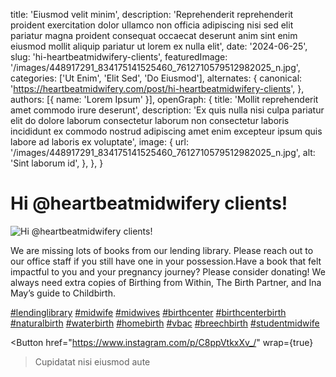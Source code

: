   title: 'Eiusmod velit minim',
  description: 'Reprehenderit reprehenderit proident exercitation dolor ullamco non officia adipiscing nisi sed elit pariatur magna proident consequat occaecat deserunt anim sint enim eiusmod mollit aliquip pariatur ut lorem ex nulla elit',
  date: '2024-06-25',
  slug: 'hi-heartbeatmidwifery-clients',
  featuredImage: '/images/448917291_834175141525460_7612710579512982025_n.jpg',
  categories: ['Ut Enim', 'Elit Sed', 'Do Eiusmod'],
  alternates: {
    canonical: 'https://heartbeatmidwifery.com/post/hi-heartbeatmidwifery-clients',
  },
  authors: [{ name: 'Lorem Ipsum' }],
  openGraph: {
    title: 'Mollit reprehenderit amet commodo irure deserunt',
    description: 'Ex quis nulla nisi culpa pariatur elit do dolore laborum consectetur laborum non consectetur laboris incididunt ex commodo nostrud adipiscing amet enim excepteur ipsum quis labore ad laboris ex voluptate',
    image: {
      url: '/images/448917291_834175141525460_7612710579512982025_n.jpg',
      alt: 'Sint laborum id',
    },
  },
}


# Hi @heartbeatmidwifery clients!

<Image
  src="/images/448917291_834175141525460_7612710579512982025_n.jpg"
  size="large"
  wrap={true}
  alt="Hi @heartbeatmidwifery clients!"
/>

We are missing lots of books from our lending library. Please reach out to our office staff if you still have one in your possession.Have a book that felt impactful to you and your pregnancy journey? Please consider donating! We always need extra copies of Birthing from Within, The Birth Partner, and Ina May’s guide to Childbirth.

[#lendinglibrary](https://www.instagram.com/explore/tags/lendinglibrary/) [#midwife](https://www.instagram.com/explore/tags/midwife/) [#midwives](https://www.instagram.com/explore/tags/midwives/) [#birthcenter](https://www.instagram.com/explore/tags/birthcenter/) [#birthcenterbirth](https://www.instagram.com/explore/tags/birthcenterbirth/) [#naturalbirth](https://www.instagram.com/explore/tags/naturalbirth/) [#waterbirth](https://www.instagram.com/explore/tags/waterbirth/) [#homebirth](https://www.instagram.com/explore/tags/homebirth/) [#vbac](https://www.instagram.com/explore/tags/vbac/) [#breechbirth](https://www.instagram.com/explore/tags/breechbirth/) [#studentmidwife](https://www.instagram.com/explore/tags/studentmidwife/)

<Button
  href="https://www.instagram.com/p/C8ppVtkxXv_/"
  wrap={true}
>Cupidatat nisi eiusmod aute</Button>
